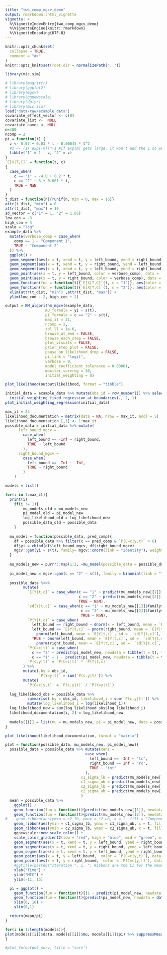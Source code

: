 ```yaml
---
title: "two_comp_mgcv_demo"
output: rmarkdown::html_vignette
vignette: >
  %\VignetteIndexEntry{two_comp_mgcv_demo}
  %\VignetteEngine{knitr::rmarkdown}
  %\VignetteEncoding{UTF-8}
---
```


```r
knitr::opts_chunk$set(
  collapse = TRUE,
  comment = "#>"
)
knitr::opts_knit$set(root.dir = normalizePath(".."))
```

```r
library(mic.sim)
```

```r
# library(magrittr)
# library(ggplot2)
# library(mgcv)
# library(ggnewscale)
# library(dplyr)
# library(mic.sim)
load("data-raw/example_data")
covariate_effect_vector <- c(0)
covariate_list <-  NULL
covariate_names <- NULL
n=300
ncomp = 2
pi = function(t) {
  z <- 0.07 + 0.03 * t - 0.00045 * t^2
  #z <- (1+ exp(-m))^-1 #if exp(m) gets large, it won't add the 1 so we write like this
  tibble("1" = 1 - z, "2" = z)
}
`E[X|T,C]` = function(t, c)
{
  case_when(
    c == "1" ~ -4.0 + 0.2 * t,
    c == "2" ~ 3 + 0.001 * t,
    TRUE ~ NaN
  )
}
t_dist = function(n){runif(n, min = 0, max = 16)}
attr(t_dist, "min") = 0
attr(t_dist, "max") = 16
sd_vector = c("1" = 1, "2" = 1.05)
low_con = -3
high_con = 3
scale = "log"
example_data %>% 
  mutate(verbose_comp = case_when(
    comp == 1 ~ "Component 1",
    TRUE ~ "Component 2"
  )) %>% 
  ggplot() +
  geom_segment(aes(x = t, xend = t, y = left_bound, yend = right_bound, color = verbose_comp), data = (. %>% filter(left_bound != -Inf & right_bound != Inf)), alpha = 0.3) +
  geom_segment(aes(x = t, xend = t, y = right_bound, yend = left_bound, color = verbose_comp), data = (. %>% filter(left_bound == -Inf) %>% mutate(left_bound = low_con - 2)), arrow = arrow(length = unit(0.03, "npc")), alpha = 0.3) +
  geom_segment(aes(x = t, xend = t, y = left_bound, yend = right_bound, color = verbose_comp), data = (. %>% filter(right_bound == Inf) %>% mutate(right_bound = high_con + 2)), arrow = arrow(length = unit(0.03, "npc")), alpha = 0.3) +
  geom_point(aes(x = t, y = left_bound, color = verbose_comp), data = . %>% filter(left_bound != -Inf), alpha = 0.3) +
  geom_point(aes(x = t, y = right_bound, color = verbose_comp), data = . %>% filter(right_bound != Inf), alpha = 0.3) +
  geom_function(fun = function(t){`E[X|T,C]`(t, c = "1")}, aes(color = "Component 1")) +
  geom_function(fun = function(t){`E[X|T,C]`(t, c = "2")}, aes(color = "Component 2")) +
  xlim(attr(t_dist, "min") ,attr(t_dist, "max")) +
  ylim(low_con - 2, high_con + 2)
```

```r
output = EM_algorithm_mgcv(example_data,
                  mu_formula = yi ~ s(t),
                  pi_formula = c == "2" ~ s(t),
                  max_it = 21,
                  ncomp = 2,
                  tol_ll = 1e-6,
                  browse_at_end = FALSE,
                  browse_each_step = FALSE,
                  plot_visuals = FALSE,
                  prior_step_plot = FALSE,
                  pause_on_likelihood_drop = FALSE,
                  pi_link = "logit",
                  verbose = 0,
                  model_coefficient_tolerance = 0.00001,
                  maxiter_survreg = 30,
                  initial_weighting = 8)

```

```r
plot_likelihood(output$likelihood, format = "tibble")
```

```r
initial_data = example_data %>% mutate(obs_id = row_number()) %>% select(obs_id, everything()) %>% 
  initial_weighting_fixed_regression_at_boundaries(., 2, 1)
plot_initial_weighting_regression(initial_data)
```

```r
max_it = 25
likelihood_documentation = matrix(data = NA, nrow = max_it, ncol = 5)
likelihood_documentation [,1] <- 1:max_it
possible_data = initial_data %>% mutate(
      left_bound_mgcv =
        case_when(
          left_bound == -Inf ~ right_bound,
          TRUE ~ left_bound
        ),
      right_bound_mgcv =
        case_when(
          left_bound == -Inf ~ -Inf,
          TRUE ~ right_bound
        )
    )

models = list()

for(i in 1:max_it){
  print(i)
    if(i != 1){
        mu_models_old = mu_models_new
        pi_model_old = pi_model_new
        log_likelihood_old = log_likelihood_new
        possible_data_old = possible_data
    }
  
  mu_model = function(possible_data, pred_comp){
    df = possible_data %>% filter(c == pred_comp & `P(C=c|y,t)` > 0)
    df$yi = cbind(df$left_bound_mgcv, df$right_bound_mgcv)
    mgcv::gam(yi ~ s(t), family= mgcv::cnorm(link = "identity"), weights = `P(C=c|y,t)`, data=df, method = "ML")      %>% return()
  }
  
  mu_models_new = purrr::map(1:2, ~mu_model(possible_data = possible_data, pred_comp = .x))
  
  pi_model_new = mgcv::gam(c == "2" ~ s(t), family = binomial(link = "logit"), data = possible_data, weights = `P(C=c|y,t)`, method = "ML") %>% suppressWarnings()
  
  possible_data %<>%
        mutate(
          `E[Y|t,c]` = case_when(c == "1" ~ predict(mu_models_new[[1]], newdata = possible_data),
                                 c == "2" ~ predict(mu_models_new[[2]], newdata = possible_data),
                                 TRUE ~ NaN),
          `sd[Y|t,c]` = case_when(c == "1" ~ mu_models_new[[1]]$family$getTheta(TRUE),
                                  c == "2" ~ mu_models_new[[2]]$family$getTheta(TRUE), #1,
                                  TRUE ~ NaN),
          `P(Y|t,c)` = case_when(
            left_bound == right_bound ~ dnorm(x = left_bound, mean = `E[Y|t,c]`, sd =  `sd[Y|t,c]`),
            left_bound <= `E[Y|t,c]` ~ pnorm(right_bound, mean = `E[Y|t,c]`, sd =  `sd[Y|t,c]`) -
              pnorm(left_bound, mean = `E[Y|t,c]`, sd =  `sd[Y|t,c]`),
            TRUE ~ pnorm(left_bound, mean = `E[Y|t,c]`, sd =  `sd[Y|t,c]`, lower.tail = FALSE) -
              pnorm(right_bound, mean = `E[Y|t,c]`, sd =  `sd[Y|t,c]`, lower.tail = FALSE)),
          `P(C=c|t)` = case_when(
            c == "2" ~ predict(pi_model_new, newdata = tibble(t = t), type = "response"),
            c == "1" ~ 1 - predict(pi_model_new, newdata = tibble(t = t), type = "response")),
          `P(c,y|t)` = `P(C=c|t)` * `P(Y|t,c)`
        ) %>%
        mutate(.by = obs_id,
               `P(Y=y|t)` = sum(`P(c,y|t)`)) %>%
        mutate(
          `P(C=c|y,t)` = `P(c,y|t)` / `P(Y=y|t)`)
  
  log_likelihood_obs = possible_data %>%
          summarise(.by = obs_id, likelihood_i = sum(`P(c,y|t)`)) %>%
          mutate(log_likelihood_i = log(likelihood_i))
  log_likelihood_new = sum(log_likelihood_obs$log_likelihood_i)
  likelihood_documentation[i, 2] = log_likelihood_new
  
  models[[i]] = list(mu = mu_models_new, pi = pi_model_new, data = possible_data)
}

plot_likelihood(likelihood_documentation, format = "matrix")

```

```r

plot = function(possible_data, mu_models_new, pi_model_new){
  possible_data = possible_data %>% mutate(cens =
                                    case_when(
                                      left_bound == -Inf ~ "lc",
                                      right_bound == Inf ~ "rc",
                                      TRUE ~ "int"
                                    ),
                                  c1_sigma_lb = predict(mu_models_new[[1]], tibble(t), se = T)$fit - 1.96 * mu_models_new[[1]]$family$getTheta(TRUE),
                                  c1_sigma_ub = predict(mu_models_new[[1]], tibble(t), se = T)$fit + 1.96 * mu_models_new[[1]]$family$getTheta(TRUE),
                                  c2_sigma_lb = predict(mu_models_new[[2]], tibble(t), se = T)$fit - 1.96 * mu_models_new[[2]]$family$getTheta(TRUE),
                                  c2_sigma_ub = predict(mu_models_new[[2]], tibble(t), se = T)$fit + 1.96 * mu_models_new[[2]]$family$getTheta(TRUE)
                                  )
  mean = possible_data %>%
    ggplot() +
    geom_function(fun = function(t){predict(mu_models_new[[1]], newdata = data.frame(t = t))}, aes(color = "Component 1 Mu", linetype = "Fitted Model")) +
    geom_function(fun = function(t){predict(mu_models_new[[2]], newdata = data.frame(t = t))}, aes(color = "Component 2 Mu", linetype = "Fitted Model")) +
#    geom_ribbon(aes(ymin = c2_lb, ymax = c2_ub, x = t, fill = "Component 2 Mu"), alpha = 0.25) +
    geom_ribbon(aes(ymin = c1_sigma_lb, ymax = c1_sigma_ub, x = t, fill = "Component 1 Mu"), alpha = 0.1) +
    geom_ribbon(aes(ymin = c2_sigma_lb, ymax = c2_sigma_ub, x = t, fill = "Component 2 Mu"), alpha = 0.1) +
    ggnewscale::new_scale_color() +
    scale_color_gradient2(low = "red", high = "blue", mid = "green", midpoint = 0.5) +
    geom_segment(aes(x = t, xend = t, y = left_bound, yend = right_bound, color = `P(C=c|y,t)`), data = (possible_data %>% filter(cens == "int" & c == "2")), alpha = 0.3) +
    geom_segment(aes(x = t, xend = t, y = right_bound, yend = left_bound, color = `P(C=c|y,t)`), data = (possible_data %>% filter(cens == "lc" & c == "2") %>% mutate(left_bound = -5)), arrow = arrow(length = unit(0.03, "npc")), alpha = 0.3) +
    geom_segment(aes(x = t, xend = t, y = left_bound, yend = right_bound, color = `P(C=c|y,t)`), data = (possible_data %>% filter(cens == "rc" & c == "2") %>% mutate(right_bound = 7)), arrow = arrow(length = unit(0.03, "npc")), alpha = 0.3) +
    geom_point(aes(x = t, y = left_bound,  color = `P(C=c|y,t)`), data = possible_data %>% filter(left_bound != -Inf & c == "2"), alpha = 0.3) +
    geom_point(aes(x = t, y = right_bound,  color = `P(C=c|y,t)`), data = possible_data %>% filter(right_bound != Inf & c == "2"), alpha = 0.3) +
    #ggtitle(paste0("Iteration ", i, ": Ribbons are the CI for the mean estimates")) +
    xlab("Time") +
    ylab("MIC") +
    ylim(-11, 15)

  pi = ggplot() +
    geom_function(fun = function(t){(1 - predict(pi_model_new, newdata = data.frame(t = t), type = "response"))}, aes(color = "Component 1")) +
    geom_function(fun = function(t){predict(pi_model_new, newdata = data.frame(t = t), type = "response")}, aes(color = "Component 2")) +
    xlim(0, 16) +
    ylim(0,1)

  return(mean/pi)
}

for(i in 1:length(models)){
plot(models[[i]]$data, models[[i]]$mu, models[[i]]$pi) %>% suppressMessages()
}

#plot_fm(output_surv, title = "surv")

```

